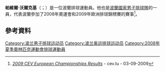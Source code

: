 '''帕維爾·沃爾克基'''（{{lang-pl|Paweł Woicki}}；{{bd|1983年|6月29日}}）是一位波蘭排球運動員。他也是[[波蘭國家男子排球隊|波蘭國家男子排球隊]]的一員，代表波蘭參加了2008年奧運會和2009年歐洲排球錦標賽的賽事<ref>[http://www.cev.lu/Competition-Area/CompetitionMatches.aspx?ID=387 ''2009 CEV European Championships Results''] {{Wayback|url=http://www.cev.lu/Competition-Area/CompetitionMatches.aspx?ID=387 |date=20150923222049 }} - cev.lu - 03-09-2009</ref>。
==參考資料==
{{reflist}}
{{DEFAULTSORT:Woicki, Pawel}}
[[Category:波兰男子排球运动员|Category:波兰男子排球运动员]]
[[Category:波兰奥运排球运动员|Category:波兰奥运排球运动员]]
[[Category:2008年夏季奧林匹克運動會排球運動員|Category:2008年夏季奧林匹克運動會排球運動員]]